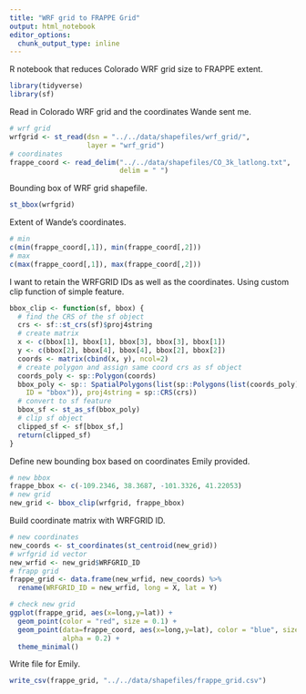 ```yaml
---
title: "WRF grid to FRAPPE Grid"
output: html_notebook
editor_options: 
  chunk_output_type: inline
---
```


R notebook that reduces Colorado WRF grid size to FRAPPE extent.

```r
library(tidyverse)
library(sf)
```

Read in Colorado WRF grid and the coordinates Wande sent me.

```r
# wrf grid
wrfgrid <- st_read(dsn = "../../data/shapefiles/wrf_grid/",
                   layer = "wrf_grid")
# coordinates
frappe_coord <- read_delim("../../data/shapefiles/CO_3k_latlong.txt", 
                           delim = " ")
```

Bounding box of WRF grid shapefile.
```r
st_bbox(wrfgrid)
```

Extent of Wande's coordinates.

```r
# min
c(min(frappe_coord[,1]), min(frappe_coord[,2]))
# max
c(max(frappe_coord[,1]), max(frappe_coord[,2]))
```

I want to retain the WRFGRID IDs as well as the coordinates. Using custom clip function of simple feature.

```r
bbox_clip <- function(sf, bbox) {
  # find the CRS of the sf object
  crs <- sf::st_crs(sf)$proj4string
  # create matrix
  x <- c(bbox[1], bbox[1], bbox[3], bbox[3], bbox[1])
  y <- c(bbox[2], bbox[4], bbox[4], bbox[2], bbox[2])
  coords <- matrix(cbind(x, y), ncol=2)
  # create polygon and assign same coord crs as sf object
  coords_poly <- sp::Polygon(coords)
  bbox_poly <- sp:: SpatialPolygons(list(sp::Polygons(list(coords_poly),
    ID = "bbox")), proj4string = sp::CRS(crs))
  # convert to sf feature
  bbox_sf <- st_as_sf(bbox_poly)
  # clip sf object
  clipped_sf <- sf[bbox_sf,]
  return(clipped_sf)
}
```

Define new bounding box based on coordinates Emily provided.

```r
# new bbox
frappe_bbox <- c(-109.2346, 38.3687, -101.3326, 41.22053)
# new grid
new_grid <- bbox_clip(wrfgrid, frappe_bbox)
```

Build coordinate matrix with WRFGRID ID. 

```r
# new coordinates
new_coords <- st_coordinates(st_centroid(new_grid))
# wrfgrid id vector
new_wrfid <- new_grid$WRFGRID_ID
# frapp grid
frappe_grid <- data.frame(new_wrfid, new_coords) %>% 
  rename(WRFGRID_ID = new_wrfid, long = X, lat = Y)

# check new grid
ggplot(frappe_grid, aes(x=long,y=lat)) +
  geom_point(color = "red", size = 0.1) +
  geom_point(data=frappe_coord, aes(x=long,y=lat), color = "blue", size = 0.1,
             alpha = 0.2) +
  theme_minimal()
```

Write file for Emily.

```r
write_csv(frappe_grid, "../../data/shapefiles/frappe_grid.csv")
```

